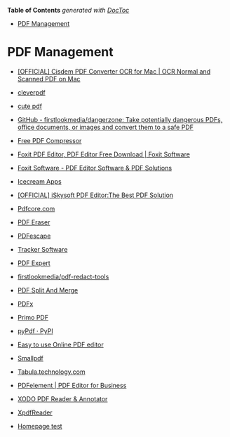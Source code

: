 <!-- START doctoc generated TOC please keep comment here to allow auto update -->
<!-- DON'T EDIT THIS SECTION, INSTEAD RE-RUN doctoc TO UPDATE -->
**Table of Contents**  *generated with [DocToc](https://github.com/thlorenz/doctoc)*

- [PDF Management](#pdf-management)

<!-- END doctoc generated TOC please keep comment here to allow auto update -->

# PDF Management

- [[OFFICIAL] Cisdem PDF Converter OCR for Mac | OCR Normal and Scanned PDF on Mac](https://www.cisdem.com/pdf-converter-ocr-mac.html)

- [cleverpdf](https://www.cleverpdf.com/)

- [cute pdf](https://www.cutepdf.com/)

- [GitHub - firstlookmedia/dangerzone: Take potentially dangerous PDFs, office documents, or images and convert them to a safe PDF](https://github.com/firstlookmedia/dangerzone)

- [Free PDF Compressor](https://www.freepdfcompressor.com/)

- [Foxit PDF Editor, PDF Editor Free Download | Foxit Software](https://www.foxitsoftware.com/pdf-editor)

- [Foxit Software - PDF Editor Software & PDF Solutions](https://www.foxitsoftware.com/products/pdf-reader)

- [Icecream Apps](https://icecreamapps.com/)

- [[OFFICIAL] iSkysoft PDF Editor:The Best PDF Solution](https://pdf.iskysoft.com/)

- [Pdfcore.com](https://www.pdfcore.com/)

- [PDF Eraser](https://www.pdferaser.net/)

- [PDFescape](https://www.pdfescape.com/)

- [Tracker Software](https://www.tracker-software.com/)

- [PDF Expert](https://pdfexpert.com/)

- [firstlookmedia/pdf-redact-tools](https://github.com/firstlookmedia/pdf-redact-tools)

- [PDF Split And Merge](https://pdfsam.org/download-pdfsam-basic)

- [PDFx](https://www.metachris.com/pdfx)

- [Primo PDF](https://www.primopdf.com/)

- [pyPdf · PyPI](https://pypi.org/project/pyPdf)

- [Easy to use Online PDF editor](https://www.sejda.com/pdf-editor)

- [Smallpdf](https://smallpdf.com/)

- [Tabula.technology.com](https://tabula.technology/)

- [PDFelement | PDF Editor for Business](https://pdf.wondershare.com/business)

- [XODO PDF Reader & Annotator](https://xodo.com/)

- [XpdfReader](https://www.foolabs.com/xpdf/home.html)

- [Homepage test](https://zanran.com/)